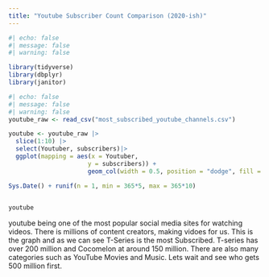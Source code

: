 ```yaml
---
title: "Youtube Subscriber Count Comparison (2020-ish)"
---
```



```r
#| echo: false
#| message: false
#| warning: false

library(tidyverse)
library(dbplyr)
library(janitor)


```

```r
#| echo: false
#| message: false
#| warning: false
youtube_raw <- read_csv("most_subscribed_youtube_channels.csv")

youtube <- youtube_raw |>
  slice(1:10) |>
  select(Youtuber, subscribers)|>
  ggplot(mapping = aes(x = Youtuber, 
                      y = subscribers)) + 
                      geom_col(width = 0.5, position = "dodge", fill = "blue") 

Sys.Date() + runif(n = 1, min = 365*5, max = 365*10)

  
youtube
```
youtube being one of the most popular social media sites for watching videos. There is millions of content creators, making vidoes for us. This is the graph and as we can see T-Series is the most Subscribed. T-series has over 200 million and Cocomelon at around 150 million. There are also many categories such as YouTube Movies and Music. Lets wait and see who gets 500 million first.


